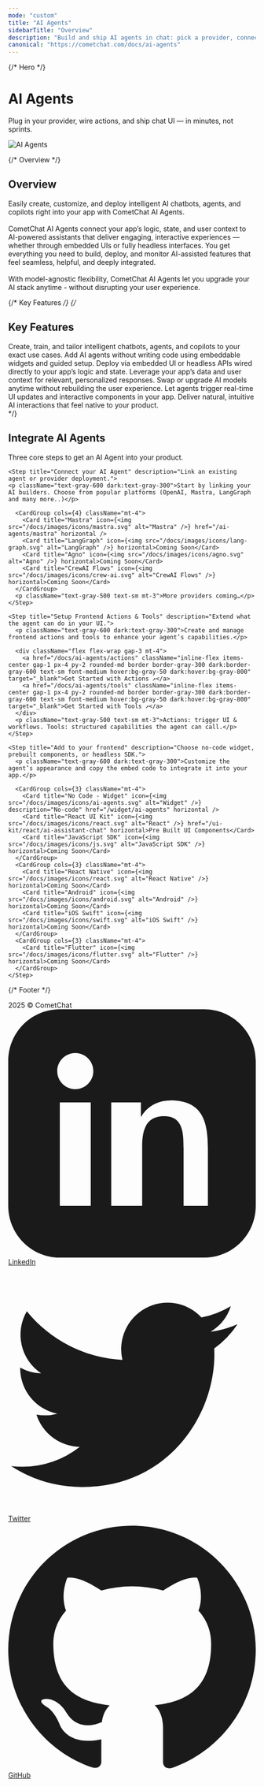 ```yaml
---
mode: "custom"
title: "AI Agents"
sidebarTitle: "Overview"
description: "Build and ship AI agents in chat: pick a provider, connect your agent, and export UI or embed widgets."
canonical: "https://cometchat.com/docs/ai-agents"
---
```



{/* Hero */}
<div className="relative w-full flex items-center justify-center" style={{ height: '20rem', overflow: 'hidden' }}>
<div className="absolute inset-0 bg-primary dark:bg-primary-light" style={{ opacity: 0.05 }}/>

<div style={{maxWidth: '70rem', marginLeft: 'auto', marginRight: 'auto', paddingLeft: '1.25rem', paddingRight: '1.25rem' }}> 
  <Columns cols={2} className="items-center gap-x-12">
    <div className="flex flex-col justify-center h-full text-center md:text-left">
      <h1 className="text-gray-700 dark:text-white" style={{ fontSize: '2.2rem', fontWeight: '600' }}>AI Agents</h1>
      <p className="text-lg text-gray-600">
        Plug in your provider, wire actions, and ship chat UI — in minutes, not sprints.
      </p> 
    </div>
    <div className="flex flex-col items-center justify-center h-full">
      <img 
        src="/images/ai-agent-banner-1.png" 
        alt="AI Agents" 
        className="w-full max-w-[340px]"
      />
    </div>
  </Columns>
</div>

</div> 

<div style={{marginTop: '2rem', marginBottom: '2rem', maxWidth: '70rem', marginLeft: 'auto', marginRight: 'auto', paddingLeft: '1.25rem', paddingRight: '1.25rem' }}>

{/* Overview */}
<div className="mb-10">
  <h2 className="text-gray-700 dark:text-white text-2xl font-semibold">Overview</h2>

<p className="text-gray-600 dark:text-gray-300">
Easily create, customize, and deploy intelligent AI chatbots, agents, and copilots right into your app with CometChat AI Agents.
<br/><br/>
CometChat AI Agents connect your app’s logic, state, and user context to AI-powered assistants that deliver engaging, interactive experiences — whether through embedded UIs or fully headless interfaces. You get everything you need to build, deploy, and monitor AI-assisted features that feel seamless, helpful, and deeply integrated.
<br/><br/>
With model-agnostic flexibility, CometChat AI Agents let you upgrade your AI stack anytime - without disrupting your user experience.
</p>

</div>


{/* Key Features */}
{/* <div className="mb-10">
  <h2 className="text-gray-700 dark:text-white text-2xl font-semibold">Key Features</h2>

  <CardGroup className="mt-4" cols={3}>
    <Card title="Create & Customize with Ease">Create, train, and tailor intelligent chatbots, agents, and copilots to your exact use cases.</Card>
    <Card title="No-Code Integration">Add AI agents without writing code using embeddable widgets and guided setup.</Card>
    <Card title="Seamless Integration">Deploy via embedded UI or headless APIs wired directly to your app’s logic and state.</Card>
    <Card title="Context-Aware Intelligence">Leverage your app’s data and user context for relevant, personalized responses.</Card>
    <Card title="Model-Agnostic Flexibility">Swap or upgrade AI models anytime without rebuilding the user experience.</Card>
    <Card title="Frontend Actions">Let agents trigger real-time UI updates and interactive components in your app.</Card>
    <Card title="Engaging Experiences">Deliver natural, intuitive AI interactions that feel native to your product.</Card>
  </CardGroup>

</div> */}

<div className="mb-10">
  <h2 className="text-gray-700 dark:text-white text-2xl font-semibold">Integrate AI Agents</h2>
  <p className="text-gray-600 dark:text-gray-300">Three core steps to get an AI Agent into your product.</p>
  <Steps className="mt-6">
    
    <Step title="Connect your AI Agent" description="Link an existing agent or provider deployment.">
    <p className="text-gray-600 dark:text-gray-300">Start by linking your AI builders. Choose from popular platforms (OpenAI, Mastra, LangGraph and many more..)</p>

      <CardGroup cols={4} className="mt-4">
        <Card title="Mastra" icon={<img src="/docs/images/icons/mastra.svg" alt="Mastra" />} href="/ai-agents/mastra" horizontal />
        <Card title="LangGraph" icon={<img src="/docs/images/icons/lang-graph.svg" alt="LangGraph" />} horizontal>Coming Soon</Card>
        <Card title="Agno" icon={<img src="/docs/images/icons/agno.svg" alt="Agno" />} horizontal>Coming Soon</Card>
        <Card title="CrewAI Flows" icon={<img src="/docs/images/icons/crew-ai.svg" alt="CrewAI Flows" />} horizontal>Coming Soon</Card>
      </CardGroup>
      <p className="text-gray-500 text-sm mt-3">More providers coming…</p>
    </Step>
    
    <Step title="Setup Frontend Actions & Tools" description="Extend what the agent can do in your UI.">
      <p className="text-gray-600 dark:text-gray-300">Create and manage frontend actions and tools to enhance your agent’s capabilities.</p>

      <div className="flex flex-wrap gap-3 mt-4">
        <a href="/docs/ai-agents/actions" className="inline-flex items-center gap-1 px-4 py-2 rounded-md border border-gray-300 dark:border-gray-600 text-sm font-medium hover:bg-gray-50 dark:hover:bg-gray-800" target="_blank">Get Started with Actions ↗</a>
        <a href="/docs/ai-agents/tools" className="inline-flex items-center gap-1 px-4 py-2 rounded-md border border-gray-300 dark:border-gray-600 text-sm font-medium hover:bg-gray-50 dark:hover:bg-gray-800" target="_blank">Get Started with Tools ↗</a>
      </div>
      <p className="text-gray-500 text-sm mt-3">Actions: trigger UI & workflows. Tools: structured capabilities the agent can call.</p>
    </Step>
    
    <Step title="Add to your frontend" description="Choose no‑code widget, prebuilt components, or headless SDK.">
      <p className="text-gray-600 dark:text-gray-300">Customize the agent’s appearance and copy the embed code to integrate it into your app.</p>

      <CardGroup cols={3} className="mt-4">
        <Card title="No Code - Widget" icon={<img src="/docs/images/icons/ai-agents.svg" alt="Widget" />} description="No‑code" href="/widget/ai-agents" horizontal />
        <Card title="React UI Kit" icon={<img src="/docs/images/icons/react.svg" alt="React" />} href="/ui-kit/react/ai-assistant-chat" horizontal>Pre Built UI Components</Card>
        <Card title="JavaScript SDK" icon={<img src="/docs/images/icons/js.svg" alt="JavaScript SDK" />} horizontal>Coming Soon</Card>
      </CardGroup>
      <CardGroup cols={3} className="mt-4">
        <Card title="React Native" icon={<img src="/docs/images/icons/react.svg" alt="React Native" />} horizontal>Coming Soon</Card>
        <Card title="Android" icon={<img src="/docs/images/icons/android.svg" alt="Android" />} horizontal>Coming Soon</Card>
        <Card title="iOS Swift" icon={<img src="/docs/images/icons/swift.svg" alt="iOS Swift" />} horizontal>Coming Soon</Card>
      </CardGroup>
      <CardGroup cols={3} className="mt-4">
        <Card title="Flutter" icon={<img src="/docs/images/icons/flutter.svg" alt="Flutter" />} horizontal>Coming Soon</Card>
      </CardGroup>
    </Step>
  
  </Steps>
</div>

</div>

 {/* Footer */}
<div className="flex flex-col w-full mt-8" style={{ background: 'black' }}>
<div className="bg-black text-gray-400 py-6 px-8 flex flex-col md:flex-row justify-between items-center rounded-t-xl">
  <div className="mb-4 md:mb-0">
    2025 © CometChat
  </div>
  <div className="flex space-x-6 items-center">
    <a href="https://www.linkedin.com/company/cometchat" target="_blank" className="flex items-center space-x-1 hover:text-white transition-colors">
      <svg xmlns="http://www.w3.org/2000/svg" className="h-5 w-5" fill="currentColor" viewBox="0 0 24 24">
        <path d="M19 0h-14c-2.761 0-5 2.239-5 5v14c0 2.762 2.239 5 5 5h14c2.762 0 5-2.238 5-5v-14c0-2.761-2.238-5-5-5zm-11 19h-3v-10h3v10zm-1.5-11.268c-.966 0-1.75-.784-1.75-1.75s.784-1.75 1.75-1.75 1.75.784 1.75 1.75-.784 1.75-1.75 1.75zm13.5 11.268h-3v-5.604c0-1.337-.026-3.059-1.865-3.059-1.865 0-2.15 1.455-2.15 2.96v5.703h-3v-10h2.881v1.367h.041c.402-.76 1.384-1.561 2.847-1.561 3.044 0 3.606 2.003 3.606 4.609v5.585z"/>
      </svg>
      <span>LinkedIn</span>
    </a>
    <a href="https://x.com/cometchat" target="_blank" className="flex items-center space-x-1 hover:text-white transition-colors">
      <svg xmlns="http://www.w3.org/2000/svg" className="h-5 w-5" fill="currentColor" viewBox="0 0 24 24">
        <path d="M22.162 5.656c-.793.352-1.645.589-2.54.696a4.468 4.468 0 0 0 1.958-2.46 9.043 9.043 0 0 1-2.845 1.088 4.496 4.496 0 0 0-7.664 4.1 12.758 12.758 0 0 1-9.272-4.7 4.493 4.493 0 0 0 1.393 6.002 4.46 4.46 0 0 1-2.035-.562v.057a4.497 4.497 0 0 0 3.606 4.41 4.503 4.503 0 0 1-2.029.077 4.502 4.502 0 0 0 4.198 3.12 9.01 9.01 0 0 1-5.575 1.922c-.362 0-.721-.021-1.077-.063a12.73 12.73 0 0 0 6.901 2.021c8.282 0 12.808-6.86 12.808-12.808 0-.195-.005-.388-.014-.58a9.152 9.152 0 0 0 2.25-2.336z"/>
      </svg>
      <span>Twitter</span>
    </a>
    <a href="https://github.com/cometchat" target="_blank" className="flex items-center space-x-1 hover:text-white transition-colors">
      <svg xmlns="http://www.w3.org/2000/svg" className="h-5 w-5" fill="currentColor" viewBox="0 0 24 24">
        <path d="M12 .297c-6.63 0-12 5.373-12 12 0 5.303 3.438 9.8 8.205 11.387.6.113.82-.258.82-.577v-2.17c-3.338.726-4.033-1.416-4.033-1.416-.546-1.387-1.333-1.756-1.333-1.756-1.089-.744.084-.729.084-.729 1.205.084 1.84 1.236 1.84 1.236 1.07 1.835 2.807 1.305 3.495.997.108-.775.418-1.305.76-1.605-2.665-.3-5.467-1.332-5.467-5.932 0-1.31.467-2.382 1.235-3.222-.123-.303-.535-1.523.117-3.176 0 0 1.008-.322 3.3 1.23a11.5 11.5 0 0 1 3.003-.404 11.5 11.5 0 0 1 3.003.404c2.292-1.552 3.298-1.23 3.298-1.23.653 1.653.241 2.873.118 3.176.77.84 1.233 1.912 1.233 3.222 0 4.61-2.807 5.628-5.48 5.922.429.369.813 1.096.813 2.211v3.281c0 .319.218.694.825.576C20.565 22.092 24 17.592 24 12.297c0-6.627-5.373-12-12-12"/>
      </svg>
      <span>GitHub</span>
    </a>
  </div>
</div>
</div>

